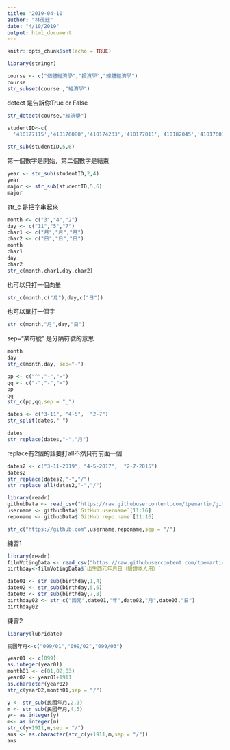 ```yaml
---
title: '2019-04-10'
author: "林茂廷"
date: "4/10/2019"
output: html_document
---
```


```r
knitr::opts_chunk$set(echo = TRUE)
```

```r
library(stringr)
```

```r
course <- c("個體經濟學","投資學","總體經濟學")
course
str_subset(course ,"經濟學")
```
detect 是告訴你True or False
```r
str_detect(course,"經濟學")
```

```r
studentID<-c(
  '410177115','410176080','410174233','410177011','410182045','410176014')
```

```r
str_sub(studentID,5,6)
```
第一個數字是開始，第二個數字是結束
```r
year <- str_sub(studentID,2,4)
year
major <- str_sub(studentID,5,6)
major
```
str_c 是把字串起來
```r
month <- c("3","4","2")
day <- c("11","5","7")
char1 <- c("月","月","月")
char2 <- c("日","日","日")
month
char1
day 
char2
str_c(month,char1,day,char2)
```
也可以只打一個向量
```r
str_c(month,c("月"),day,c("日"))
```
也可以單打一個字
```r
str_c(month,"月",day,"日")
```
sep="某符號" 是分隔符號的意思
```r
month
day
str_c(month,day, sep="-")
```

```r
pp <- c("^","-","=")
qq <- c("-","-","=")
pp
qq
str_c(pp,qq,sep = "_")
```

```r
dates <- c("3-11", "4-5",  "2-7")
str_split(dates,"-")
```

```r
dates
str_replace(dates,"-","月")
```
replace有2個的話要打all不然只有前面一個
```r
dates2 <- c("3-11-2019", "4-5-2017",  "2-7-2015")
dates2
str_replace(dates2,"-","/")
str_replace_all(dates2,"-","/")
```

```r
library(readr)
githubData <- read_csv("https://raw.githubusercontent.com/tpemartin/github-data/master/githubData.csv")
username <- githubData$`GitHub username`[11:16]
reponame <- githubData$`GitHub repo name`[11:16]
```

```r
str_c("https://github.com",username,reponame,sep = "/")
```
練習1
```r
library(readr)
filmVotingData <- read_csv("https://raw.githubusercontent.com/tpemartin/github-data/master/%E7%AC%AC%E4%B8%89%E5%B1%86%E7%B6%93%E6%BF%9F%E6%92%AD%E5%AE%A2%E7%AB%B6%E8%B3%BD%E5%8F%83%E8%B3%BD%E4%BD%9C%E5%93%81%E6%8A%95%E7%A5%A8%E7%B5%90%E6%9E%9C%E6%A8%A3%E6%9C%AC%20-%20Sheet1.csv")
birthday<-filmVotingData$`出生西元年月日（驗證本人用）`
```

```r
date01 <- str_sub(birthday,1,4)
date02 <- str_sub(birthday,5,6)
date03 <- str_sub(birthday,7,8)
birthday02 <- str_c("西元",date01,"年",date02,"月",date03,"日")
birthday02
```
練習2
```r
library(lubridate)
```

```r
民國年月<-c("099/01","099/02","099/03")
```
```r
year01 <- c(099)
as.integer(year01)
month01 <- c(01,02,03)
year02 <- year01+1911
as.character(year02)
str_c(year02,month01,sep = "/")

```
```r
y <- str_sub(民國年月,2,3)
m <- str_sub(民國年月,4,5)
y<- as.integer(y)
m<- as.integer(m)
str_c(y+1911,m,sep = "/")
ans <- as.character(str_c(y+1911,m,sep = "/"))
ans
```

